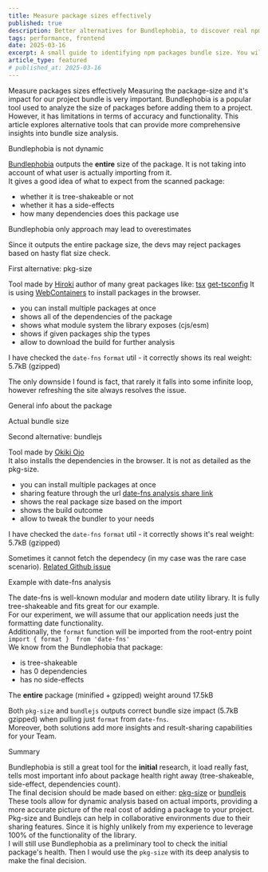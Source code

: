 ```yaml
---
title: Measure package sizes effectively
published: true
description: Better alternatives for Bundlephobia, to discover real npm package weight
tags: performance, frontend
date: 2025-03-16
excerpt: A small guide to identifying npm packages bundle size. You will learn which tools are providing better insights than Bundlephobia.
article_type: featured
# published_at: 2025-03-16
---
```



<ArticleWrapper>
<ArticleHeader>
<Heading tag='h1'>Measure packages sizes effectively</Heading>
</ArticleHeader>

<ArticleContent>
Measuring the package-size and it's impact for our project bundle is very important.  
Bundlephobia is a popular tool used to analyze the size of packages before adding them to a project. However, it has limitations in terms of accuracy and functionality.  
This article explores alternative tools that can provide more comprehensive insights into bundle size analysis.

<Heading tag='h2' id='bundlephobia-is-not-dynamic'>Bundlephobia is not dynamic</Heading>

[Bundlephobia](https://bundlephobia.com/package/date-fns@4.1.0) outputs the **entire** size of the package. It is not taking into account of what user is actually importing from it.  
It gives a good idea of what to expect from the scanned package:
- whether it is tree-shakeable or not
- whether it has a side-effects
- how many dependencies does this package use

<Heading tag='h3' id='bundlephobia-only-approach'>Bundlephobia only approach may lead to overestimates</Heading>

Since it outputs the entire package size, the devs may reject packages based on hasty flat size check.

<ArticleImage
  webpImagePath="/blogImages/measure-package-sizes-effectively/bundlephobia-results.webp"
  fallbackImagePath="/blogImages/measure-package-sizes-effectively/bundlephobia-results.jpg"
  caption="Results for date-fns (version 4.1.0) on Bundlephobia"
/>

<Heading tag='h2' id='first-alternative-pkg-size'>First alternative: pkg-size</Heading>

Tool made by [Hiroki](https://hirok.io/) author of many great packages like: [tsx](https://www.npmjs.com/package/tsx) [get-tsconfig](https://www.npmjs.com/package/get-tsconfig)
It is using [WebContainers](https://webcontainers.io/) to install packages in the browser.

- you can install multiple packages at once
- shows all of the dependencies of the package
- shows what module system the library exposes (cjs/esm)
- shows if given packages ship the types
- allow to download the build for further analysis

I have checked the `date-fns` `format` util - it correctly shows its real weight: 5.7kB (gzipped)

The only downside I found is fact, that rarely it falls into some infinite loop, however refreshing the site always resolves the issue.

<Heading tag='h3' id='pkg-size-general info about the package'>General info about the package</Heading>

<ArticleImage
  webpImagePath="/blogImages/measure-package-sizes-effectively/pkg-size-result-general.webp"
  fallbackImagePath="/blogImages/measure-package-sizes-effectively/pkg-size-result-general.jpg"
  caption="General package info for date-fns (version 4.1.0) on pkg-size"
/>

<Heading tag='h3' id='pkg-size-actual-bundle-size'>Actual bundle size</Heading>

<ArticleImage
  webpImagePath="/blogImages/measure-package-sizes-effectively/pkg-size-bundle-size.webp"
  fallbackImagePath="/blogImages/measure-package-sizes-effectively/pkg-size-bundle-size.jpg"
  caption="Results for date-fns format util (version 4.1.0) on pkg-size"
/>

<Heading tag='h2' id='second-alternative-bundlejs'>Second alternative: bundlejs</Heading>

Tool made by [Okiki Ojo](https://okikio.dev)  
It also installs the dependencies in the browser. It is not as detailed as the pkg-size.

- you can install multiple packages at once
- sharing feature through the url [date-fns analysis share link](https://bundlejs.com/?q=date-fns%404.1.0&treeshake=%5B%7B+format+%7D%5D)
- shows the real package size based on the import
- shows the build outcome
- allow to tweak the bundler to your needs

I have checked the `date-fns` `format` util - it correctly shows it's real weight: 5.7kB (gzipped)  

Sometimes it cannot fetch the dependecy (in my case was the rare case scenario). [Related Github issue](https://github.com/okikio/bundlejs/issues/70)

<ArticleImage
  webpImagePath="/blogImages/measure-package-sizes-effectively/bundlejs-results.webp"
  fallbackImagePath="/blogImages/measure-package-sizes-effectively/bundlejs-results.jpg"
  caption="Results for date-fns format util (version 4.1.0) on Bundlejs"
/>

<Heading tag='h2' id='date-fns-example'>Example with date-fns analysis</Heading>

The date-fns is well-known modular and modern date utility library. It is fully tree-shakeable and fits great for our example.  
For our experiment, we will assume that our application needs just the formatting date functionality.  
Additionally, the `format` function will be imported from the root-entry point `import { format }  from 'date-fns'`  
We know from the Bundlephobia that package:
- is tree-shakeable
- has 0 dependencies
- has no side-effects

The **entire** package (minified + gzipped) weight around 17.5kB

Both `pkg-size` and `bundlejs` outputs correct bundle size impact (5.7kB gzipped) when pulling just `format` from `date-fns`.  
Moreover, both solutions add more insights and result-sharing capabilities for your Team.

<Heading tag='h2' id='summary'>Summary</Heading>

Bundlephobia is still a great tool for the **initial** research, it load really fast, tells most important info about package health right away (tree-shakeable, side-effect, dependencies count).  
The final decision should be made based on either: [pkg-size](https://pkg-size.dev/) or [bundlejs](https://bundlejs.com/)  
These tools allow for dynamic analysis based on actual imports, providing a more accurate picture of the real cost of adding a package to your project.  
Pkg-size and Bundlejs can help in collaborative environments due to their sharing features.
Since it is highly unlikely from my experience to leverage 100% of the functionality of the library.  
I will still use Bundlephobia as a preliminary tool to check the initial package's health. Then I would use the `pkg-size` with its deep analysis to make the final decision.

</ArticleContent>

</ArticleWrapper>